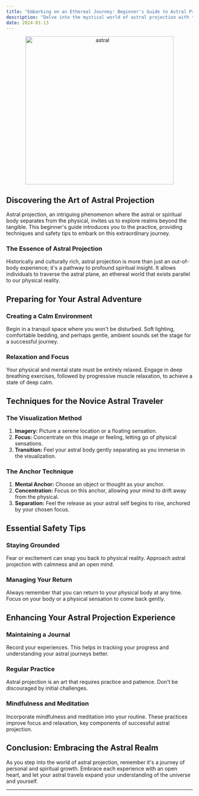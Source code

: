```yaml
---
title: "Embarking on an Ethereal Journey: Beginner's Guide to Astral Projection"
description: "Delve into the mystical world of astral projection with this beginner-friendly guide, covering basic techniques and essential safety tips."
date: 2024-01-13
---
```


<center>
  <img src="/images/astral.png" alt="astral" width="400" />
</center>

## Discovering the Art of Astral Projection

Astral projection, an intriguing phenomenon where the astral or spiritual body separates from the physical, invites us to explore realms beyond the tangible. This beginner's guide introduces you to the practice, providing techniques and safety tips to embark on this extraordinary journey.

### The Essence of Astral Projection

Historically and culturally rich, astral projection is more than just an out-of-body experience; it's a pathway to profound spiritual insight. It allows individuals to traverse the astral plane, an ethereal world that exists parallel to our physical reality.

## Preparing for Your Astral Adventure

### Creating a Calm Environment

Begin in a tranquil space where you won't be disturbed. Soft lighting, comfortable bedding, and perhaps gentle, ambient sounds set the stage for a successful journey.

### Relaxation and Focus

Your physical and mental state must be entirely relaxed. Engage in deep breathing exercises, followed by progressive muscle relaxation, to achieve a state of deep calm.

## Techniques for the Novice Astral Traveler

### The Visualization Method

1. **Imagery:** Picture a serene location or a floating sensation.
2. **Focus:** Concentrate on this image or feeling, letting go of physical sensations.
3. **Transition:** Feel your astral body gently separating as you immerse in the visualization.

### The Anchor Technique

1. **Mental Anchor:** Choose an object or thought as your anchor.
2. **Concentration:** Focus on this anchor, allowing your mind to drift away from the physical.
3. **Separation:** Feel the release as your astral self begins to rise, anchored by your chosen focus.

## Essential Safety Tips

### Staying Grounded

Fear or excitement can snap you back to physical reality. Approach astral projection with calmness and an open mind.

### Managing Your Return

Always remember that you can return to your physical body at any time. Focus on your body or a physical sensation to come back gently.

## Enhancing Your Astral Projection Experience

### Maintaining a Journal

Record your experiences. This helps in tracking your progress and understanding your astral journeys better.

### Regular Practice

Astral projection is an art that requires practice and patience. Don't be discouraged by initial challenges.

### Mindfulness and Meditation

Incorporate mindfulness and meditation into your routine. These practices improve focus and relaxation, key components of successful astral projection.

## Conclusion: Embracing the Astral Realm

As you step into the world of astral projection, remember it's a journey of personal and spiritual growth. Embrace each experience with an open heart, and let your astral travels expand your understanding of the universe and yourself.

---
